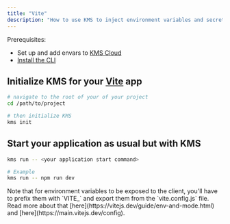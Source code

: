```yaml
---
title: "Vite"
description: "How to use KMS to inject environment variables and secrets into a Vite app."
---
```


Prerequisites:

- Set up and add envars to [KMS Cloud](https://kms.lux.network)
- [Install the CLI](/cli/overview)

## Initialize KMS for your [Vite](https://vitejs.dev) app

```bash
# navigate to the root of your of your project 
cd /path/to/project

# then initialize KMS
kms init
```

## Start your application as usual but with KMS

```bash
kms run -- <your application start command>

# Example
kms run -- npm run dev
```

<Note>
  Note that for environment variables to be exposed to the client, you'll have
  to prefix them with `VITE_` and export them from the `vite.config.js` file.
  Read more about that [here](https://vitejs.dev/guide/env-and-mode.html) and
  [here](https://main.vitejs.dev/config).
</Note>
